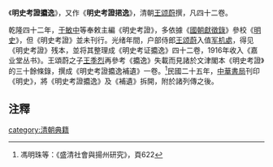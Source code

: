 《'''明史考證攟逸'''》，又作《'''明史考證捃逸'''》，清朝[[王颂蔚|王颂蔚]]撰，凡四十二卷。

乾隆四十二年，[[于敏中|于敏中]]等奉敕主編《明史考證》，多依據《[[國朝獻徵錄|國朝獻徵錄]]》參校《[[明史|明史]]》，但《明史考證》並未刊行。光绪年間，户部侍郎[[王颂蔚|王颂蔚]]入值[[军机處|军机處]]，得见《明史考證》残本，並将其整理成《明史考证攟逸》四十二卷，1916年收入《嘉业堂丛书》。王頌蔚之子[[王季烈|王季烈]]再參考《攟逸》失載而見諸於文津閣本《明史考證》的三十餘條錄，撰成《明史考證攟逸補遺》一卷。<ref>馮明珠等：《盛清社會與揚州研究》，頁622</ref>民國二十五年，[[中華書局|中華書局]]刊印《明史》，將《明史考證攟逸》及《補遺》拆開，附於諸列傳之後。

== 注釋 ==
{{reflist}}
[[category:清朝典籍|category:清朝典籍]]